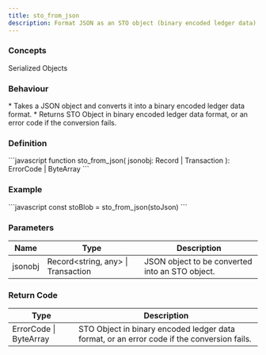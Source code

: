 ```yaml
---
title: sto_from_json
description: Format JSON as an STO object (binary encoded ledger data).
---
```


### Concepts

<LinkButton href="/docs/hooks/concepts/serialized-objects">Serialized Objects</LinkButton>

### Behaviour

<Tabs>
<TabItem label="JavaScript">
* Takes a JSON object and converts it into a binary encoded ledger data format.
* Returns STO Object in binary encoded ledger data format, or an error code if the conversion fails.
</TabItem>
</Tabs>



### Definition

<Tabs>
<TabItem label="JavaScript">
```javascript
function sto_from_json(
    jsonobj: Record<string, any> | Transaction
  ): ErrorCode | ByteArray
```
</TabItem>
</Tabs>



### Example

<Tabs>
<TabItem label="JavaScript">
```javascript
const stoBlob = sto_from_json(stoJson)
```
</TabItem>
</Tabs>



### Parameters

<Tabs>
<TabItem label="JavaScript">


| Name    | Type                                | Description                                     |
| ------- | ----------------------------------- | ----------------------------------------------- |
| jsonobj | Record\<string, any> \| Transaction | JSON object to be converted into an STO object. |
</TabItem>
</Tabs>



### Return Code

<Tabs>
<TabItem label="JavaScript">


| Type                   | Description                                                                                |
| ---------------------- | ------------------------------------------------------------------------------------------ |
| ErrorCode \| ByteArray | STO Object in binary encoded ledger data format, or an error code if the conversion fails. |
</TabItem>
</Tabs>


